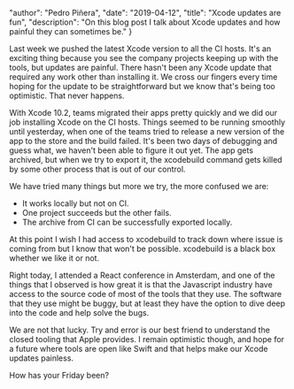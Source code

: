 
  "author": "Pedro Piñera",
  "date": "2019-04-12",
  "title": "Xcode updates are fun",
  "description": "On this blog post I talk about Xcode updates and how painful they can sometimes be."
}




Last week we pushed the latest Xcode version to all the CI hosts. It's an exciting thing because you see the company projects keeping up with the tools, but updates are painful. There hasn't been any Xcode update that required any work other than installing it. We cross our fingers every time hoping for the update to be straightforward but we know that's being too optimistic. That never happens.

With Xcode 10.2, teams migrated their apps pretty quickly and we did our job installing Xcode on the CI hosts. Things seemed to be running smoothly until yesterday, when one of the teams tried to release a new version of the app to the store and the build failed. It's been two days of debugging and guess what, we haven't been able to figure it out yet. The app gets archived, but when we try to export it, the xcodebuild command gets killed by some other process that is out of our control.

We have tried many things but more we try, the more confused we are:

- It works locally but not on CI.
- One project succeeds but the other fails.
- The archive from CI can be successfully exported locally.

At this point I wish I had access to xcodebuild to track down where issue is coming from but I know that won't be possible. xcodebuild is a black box whether we like it or not.

Right today, I attended a React conference in Amsterdam, and one of the things that I observed is how great it is that the Javascript industry have access to the source code of most of the tools that they use. The software that they use might be buggy, but at least they have the option to dive deep into the code and help solve the bugs.

We are not that lucky. Try and error is our best friend to understand the closed tooling that Apple provides. I remain optimistic though, and hope for a future where tools are open like Swift and that helps make our Xcode updates painless.

How has your Friday been?

    